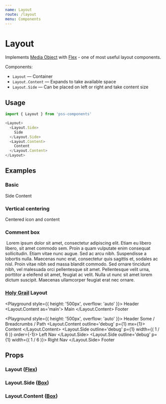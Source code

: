 ```yaml
---
name: Layout
route: /layout
menu: Components
---
```



# Layout

Implements [Media Object](http://www.stubbornella.org/content/2010/06/25/the-media-object-saves-hundreds-of-lines-of-code) with [Flex](/flex) - one of most useful layout components.

Components:

- `Layout` — Container
- `Layout.Content` — Expands to take available space
- `Layout.Side` — Can be placed on left or right and take content size


## Usage

```js
import { Layout } from 'pss-components'
```

```js
<Layout>
  <Layout.Side>
    Side
  </Layout.Side>
  <Layout.Content>
    Content
  </Layout.Content>
</Layout>
```

## Examples

### Basic

<Playground>
  <Layout outline='debug' p={1}>
    <Layout.Side outline='debug' p={1} mr={1}>
      Side
    </Layout.Side>
    <Layout.Content outline='debug' p={1}>
      Content
    </Layout.Content>
  </Layout>
</Playground>

### Vertical centering

<Playground>
  <Layout alignItems='center'>
    <InfoIcon />
    <Layout.Content ml={1}>
      Centered icon and content
    </Layout.Content>
  </Layout>
</Playground>

### Comment box

<Playground>
  <Layout outline='1px solid' p={2}>
    <Layout.Side mr={2}>
      <Image src='http://placekitten.com/80' alt='' />
    </Layout.Side>
    <Layout.Content>
      Lorem ipsum dolor sit amet, consectetur adipiscing elit. Etiam eu libero libero, sit amet commodo sem. Proin a quam vulputate enim consequat sollicitudin. Etiam vitae nunc augue. Sed ac arcu nibh. Suspendisse a lobortis nulla. Maecenas nunc erat, consectetur quis sagittis et, sodales ac nisl. Proin vitae nibh sed massa blandit commodo. Sed ornare tincidunt nibh, vel malesuada orci pellentesque sit amet. Pellentesque velit urna, porttitor a eleifend sit amet, feugiat ac velit. Nulla ut nunc sit amet lorem dictum suscipit. Maecenas ullamcorper feugiat erat nec ornare.
    </Layout.Content>
  </Layout>
</Playground>


### [Holy Grail](https://en.wikipedia.org/wiki/Holy_grail_(web_design)) Layout

<Playground style={{ height: '500px', overflow: 'auto' }}>
  <Layout flexDirection='column' minHeight='100%'>
    <Box as='header'>
      Header
    </Box>
    <Layout.Content as='main'>
      Main
    </Layout.Content>
    <Box as='footer'>
      Footer
    </Box>
  </Layout>
</Playground>

<Playground style={{ height: '500px', overflow: 'auto' }}>
  <Layout flexDirection='column' minHeight='100%' outline='1px solid' p={1}>
    <Box outline='debug' p={1} mb={1}>
      Header
    </Box>
    <Box outline='debug' p={1} mb={1}>
      Some / Breadcrumbs / Path
    </Box>
    <Layout outline='debug' p={1} mb={1}>
      <Layout.Content outline='debug' p={1} mx={1}>
        Content
      </Layout.Content>
      <Layout.Side outline='debug' p={1} width={( 1 / 6 )} order={-1}>
        Left Nav
      </Layout.Side>
      <Layout.Side outline='debug' p={1} width={( 1 / 6 )}>
        Right Nav
      </Layout.Side>
    </Layout>
    <Box outline='debug' p={1}>
      Footer
    </Box>
  </Layout>
</Playground>


## Props

### Layout ([Flex](/flex))

<PropsTable of={Layout} />


### Layout.Side ([Box](/box))

<PropsTable of={Layout.Side} />


### Layout.Content ([Box](/box))

<PropsTable of={Layout.Content} />
